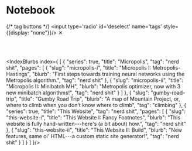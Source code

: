 
# Notebook

{/* tag buttons */}
<input type='radio' id='deselect' name='tags' style={{display: "none"}}/>
<label htmlFor='deselect'>&#x2715;</label>
<div id='radio-button-anchor'></div>

<br/><br/>

<IndexBlurbs index={
[
    {
        "series": true,
        "title": "Micropolis",
        "tag": "nerd shit",
        "pages": [
            {
                "slug": "micropolis-i",
                "title": "Micropolis I: Metropolis-Hastings",
                "blurb": "First steps towards training neural networks using the Metropolis algorithm.",
                "tag": "nerd shit"
            },
            {
                "slug": "micropolis-ii",
                "title": "Micropolis II: Minibatch MH",
                "blurb": "Metropolis optimizer, now with 3 new minibatch algorithms!",
                "tag": "nerd shit"
            }
        ]
    },
    {
        "slug": "gumby-road-trip",
        "title": "Gumby Road Trip",
        "blurb": "A map of Mountain Project, or, where to climb when you don't know where to climb",
        "tag": "climbing"
    },
    {
        "series": true,
        "title": "This Website",
        "tag": "nerd shit",
        "pages": [
            {
                "slug": "this-website-i",
                "title": "This Website I: Fancy Footnotes",
                "blurb": "This website is fully hand-written---here's (a bit about) how.",
                "tag": "nerd shit"
            },
            {
                "slug": "this-website-ii",
                "title": "This Website II: Build",
                "blurb": "New features, same ol' HTML---a custom static site generator!",
                "tag": "nerd shit"
            }
        ]
    }
]
}/>